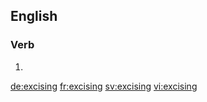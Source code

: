 
==English==

===Verb===
{{head|en|present participle}}

# {{present participle of|excise|lang=en|nocat=1}}

[[de:excising]]
[[fr:excising]]
[[sv:excising]]
[[vi:excising]]
